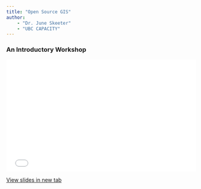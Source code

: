 ```yaml
---
title: "Open Source GIS"
author: 
    - "Dr. June Skeeter"
    - "UBC CAPACITY"
---
```


### An Introductory Workshop

<div style="overflow: hidden;
  padding-top: 56.25%;
  position: relative">
  <iframe src="WhatIsGIS.html" title="Processes" scrolling="no" frameborder="0"
    style="border: 0;
   height: 100%;
   left: 0;
   position: absolute;
   top: 0;
   width: 100%;">
   <p>Your browser does not support iframes.</p>
 </iframe>
</div>
<a href="WhatIsGIS.html" target="_blank">View slides in new tab</a>

